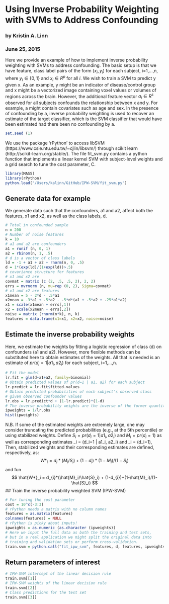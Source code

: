 # Using Inverse Probability Weighting with SVMs to Address Confounding
### by Kristin A. Linn
### June 25, 2015

Here we provide an example of how to implement inverse probability weighting with SVMs to address confounding.  The basic setup is that we have feature, class label pairs of the form ($x_i, y_i$) for each subject, i=1,...,n, where $y_i \in \{0, 1\}$ and $x_i \in R^p$ for all $i$. We wish to train a SVM to predict y given x. As an example, y might be an indicator of disease/control group and x might be a vectorized image containing voxel values or volumes of regions across the brain. However, the additional feature vector $a_i \in R^s$ observed for all subjects confounds the relationship between x and y. For example, a might contain covariates such as age and sex.  In the presence of confounding by a, inverse probability weighting is used to recover an estimate of the target classifier, which is the SVM classifier that would have been estimated had there been no confounding by a.


```r
set.seed (1)
```

We use the package 'rPython' to access libSVM (https://www.csie.ntu.edu.tw/~cjlin/libsvm/) through scikit learn (http://scikit-learn.org/stable/). The file fit_svm.py contains a python function that implements a linear kernel SVM with subject-level weights and a grid search to tune the cost parameter, C.


```r
library(MASS)
library(rPython)
python.load("/Users/kalinn/GitHub/IPW-SVM/fit_svm.py")
```

## Generate data for example

We generate data such that the confounders, a1 and a2, affect both the features, x1 and x2, as well as the class labels, d.


```r
# Total in confounded sample
n = 200
# Number of noise features
k = 10
# a1 and a2 are confounders
a1 = runif (n, 0, 1)
a2 = rbinom(n, 1, .5)
# d is a vector of class labels
ld = -1 + a1 + a2 + rnorm(n, 0, .5)
d = 1*(exp(ld)/(1+exp(ld))>.5)
# covariance structure for features
# x1 and x2 are  
covmat = matrix (c (2, .5, .5, 2), 2, 2)
errs = mvrnorm (n, mu=rep (0, 2), Sigma=covmat)
# x1 and x2 are features
x1mean = 5 - 2*d - .5*a1
x2mean = -3*a1 + .5*a2 - .5*d*(a1 + .5*a2 + .25*a1*a2) 
x1 = scale(x1mean + errs[,1])
x2 = scale(x2mean + errs[,2])
noise = matrix (rnorm(n*k), n, k)
features = data.frame(x1=x1, x2=x2, noise=noise)
```

## Estimate the inverse probability weights

Here, we estimate the weights by fitting a logistic regression of class (d) on confounders (a1 and a2). However, more flexible methods can be substituted here to obtain estimates of the weights. All that is needed is an estimate of $pr(d_i=1 | a1_i, a2_i)$ for each subject, i=1,...,n.

```r
# Fit the model
lr.fit = glm(d~a1+a2, family=binomial)
# Obtain predicted values of pr(d=1 | a1, a2) for each subject
lr.predict = lr.fit$fitted.values
# Obtain predicted probabilities of each subject's observed class
# given observed confounder values
lr.obs = lr.predict*d + (1-lr.predict)*(1-d)
# The inverse probability weights are the inverse of the former quantity
ipweights = 1/lr.obs
hist(ipweights)
```

N.B. If some of the estimated weights are extremely large, one may consider truncating the predicted probabilities (e.g., at the 5th percentile) or using stabilized weights. Define $S_i = pr(d_i=1 | a1_i, a2_i)$ and $M_i = pr(d_i=1)$ as well as corresponding estimates \hat{S}_i = \hat{pr}(d_i=1 | a1_i, a2_i) and \hat{M}_i = \hat{pr}(d_i=1), Then, stabilized weights and their corresponding estimates are defined, respectively, as:
$$
W*_i = d_{i}*(M_i/S_i) + (1-d_{i})*(1-M_i)/(1-S_i) 
$$
and fun
$$
\hat{W*}_i = d_{i}*(\hat{M}_i/\hat{S}_i) + (1-d_{i})*(1-\hat{M}_i)/(1-\hat{S}_i) 
$$
## Train the inverse probability weighted SVM (IPW-SVM)

```r
# For tuning the cost parameter
cost = 10^c(-3:3)
# rPython needs a matrix with no column names
features = as.matrix(features)
colnames(features) = NULL
# rPython is picky about inputs!
ipweights = as.numeric (as.character (ipweights))
# Here we input the full data as both the training and test sets, 
# but in a real application we might split the original data into
# training and validation sets or perform cross-validation.
train.svm = python.call("fit_ipw_svm", features, d, features, ipweights, cost)
```

## Return parameters of interest

```r
# IPW-SVM intercept of the linear decision rule
train.svm[[1]]
# IPW-SVM weights of the linear decision rule
train.svm[[2]]
# Class predictions for the test set
train.svm[[3]]
```


